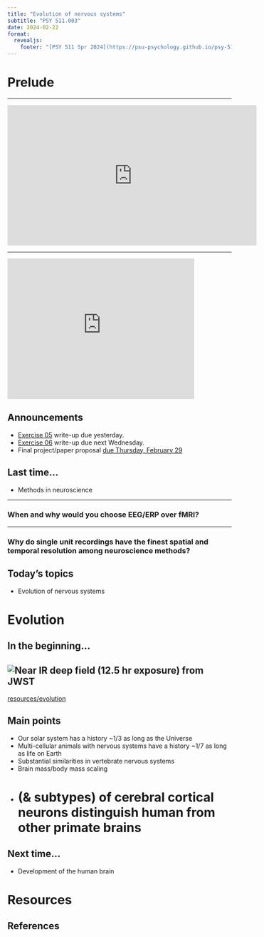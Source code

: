 ```yaml
---
title: "Evolution of nervous systems"
subtitle: "PSY 511.003"
date: 2024-02-22
format: 
  revealjs:
    footer: "[PSY 511 Spr 2024](https://psu-psychology.github.io/psy-511-scan-fdns-2024-spring/)"
---
```


# Prelude

---

<iframe width="560" height="315" src="https://www.youtube.com/embed/j6y1o6woVaY" frameborder="0" allowfullscreen></iframe>

---

<iframe width="420" height="315" src="https://www.youtube.com/embed/QMshTTIp7SA" frameborder="0" allowfullscreen></iframe>

## Announcements

- [Exercise 05](../exercises/ex05.qmd) write-up [due yesterday.]{.orange_due}
- [Exercise 06](../exercises/ex06.qmd) write-up [due next Wednesday.]{.orange_due}
- Final project/paper proposal [due Thursday, February 29](../resources/final-project.qmd){.orange_due}

## Last time...

- Methods in neuroscience

---

### When and why would you choose EEG/ERP over fMRI?

---

### Why do single unit recordings have the finest spatial and temporal resolution among neuroscience methods?

## Today's topics

- Evolution of nervous systems

# Evolution

## In the beginning...

![Near IR deep field (12.5 hr exposure) from JWST](https://www.nasa.gov/wp-content/uploads/2023/03/main_image_deep_field_smacs0723-5mb.jpg)
---

[resources/evolution](../resources/evolution.qmd)

## Main points

- Our solar system has a history ~1/3 as long as the Universe
- Multi-cellular animals with nervous systems have a history ~1/7 as long as life on Earth
- Substantial similarities in vertebrate nervous systems
- Brain mass/body mass scaling
- # (& subtypes) of cerebral cortical neurons distinguish human from other primate brains

## Next time...

- Development of the human brain

# Resources

## References
